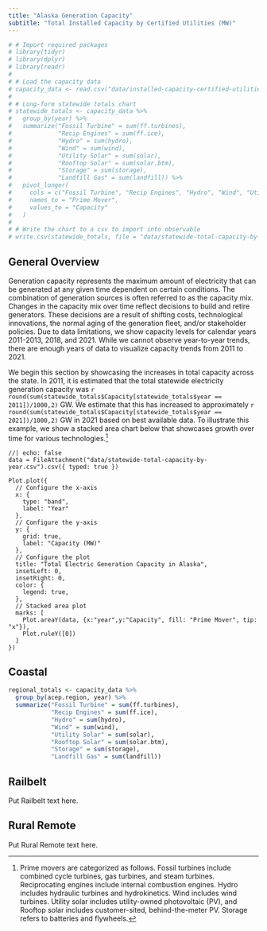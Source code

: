 ```yaml
---
title: "Alaska Generation Capacity"
subtitle: "Total Installed Capacity by Certified Utilities (MW)"
---
```


```r
# # Import required packages
# library(tidyr)
# library(dplyr)
# library(readr)
# 
# # Load the capacity data
# capacity_data <- read.csv("data/installed-capacity-certified-utilities-mw.csv")
# 
# # Long-form statewide totals chart
# statewide_totals <- capacity_data %>%
#   group_by(year) %>%
#   summarize("Fossil Turbine" = sum(ff.turbines),
#             "Recip Engines" = sum(ff.ice),
#             "Hydro" = sum(hydro),
#             "Wind" = sum(wind),
#             "Utility Solar" = sum(solar),
#             "Rooftop Solar" = sum(solar.btm),
#             "Storage" = sum(storage),
#             "Landfill Gas" = sum(landfill)) %>%
#   pivot_longer(
#     cols = c("Fossil Turbine", "Recip Engines", "Hydro", "Wind", "Utility Solar", "Rooftop Solar", "Storage", "Landfill Gas"),
#     names_to = "Prime Mover",
#     values_to = "Capacity"
#   )
# 
# # Write the chart to a csv to import into observable
# write.csv(statewide_totals, file = "data/statewide-total-capacity-by-year.csv")
```

## General Overview

Generation capacity represents the maximum amount of electricity that can be generated at any given time dependent on certain conditions. The combination of generation sources is often referred to as the capacity mix. Changes in the capacity mix over time reflect decisions to build and retire generators. These decisions are a result of shifting costs, technological innovations, the normal aging of the generation fleet, and/or stakeholder policies. Due to data limitations, we show capacity levels for calendar years 2011-2013, 2018, and 2021. While we cannot observe year-to-year trends, there are enough years of data to visualize capacity trends from 2011 to 2021.

We begin this section by showcasing the increases in total capacity across the state. In 2011, it is estimated that the total statewide electricity generation capacity was `r round(sum(statewide_totals$Capacity[statewide_totals$year == 2011])/1000,2)` GW. We estimate that this has increased to approximately `r round(sum(statewide_totals$Capacity[statewide_totals$year == 2021])/1000,2)` GW in 2021 based on best available data. To illustrate this example, we show a stacked area chart below that showcases growth over time for various technologies.[^1]

[^1]: Prime movers are categorized as follows. Fossil turbines include combined cycle turbines, gas turbines, and steam turbines. Reciprocating engines include internal combustion engines. Hydro includes hydraulic turbines and hydrokinetics. Wind includes wind turbines. Utility solar includes utility-owned photovoltaic (PV), and Rooftop solar includes customer-sited, behind-the-meter PV. Storage refers to batteries and flywheels.

```ojs
//| echo: false
data = FileAttachment("data/statewide-total-capacity-by-year.csv").csv({ typed: true })

Plot.plot({
  // Configure the x-axis
  x: {
    type: "band",
    label: "Year"
  },
  // Configure the y-axis
  y: {
    grid: true,
    label: "Capacity (MW)"
  },
  // Configure the plot
  title: "Total Electric Generation Capacity in Alaska",
  insetLeft: 0,
  insetRight: 0,
  color: {
    legend: true,
  },
  // Stacked area plot
  marks: [
    Plot.areaY(data, {x:"year",y:"Capacity", fill: "Prime Mover", tip: "x"}),
    Plot.ruleY([0])
  ]
})
```

## Coastal
```r
regional_totals <- capacity_data %>%
  group_by(acep.region, year) %>%
  summarize("Fossil Turbine" = sum(ff.turbines),
            "Recip Engines" = sum(ff.ice),
            "Hydro" = sum(hydro),
            "Wind" = sum(wind),
            "Utility Solar" = sum(solar),
            "Rooftop Solar" = sum(solar.btm),
            "Storage" = sum(storage),
            "Landfill Gas" = sum(landfill))
```


## Railbelt

Put Railbelt text here.

## Rural Remote

Put Rural Remote text here.
